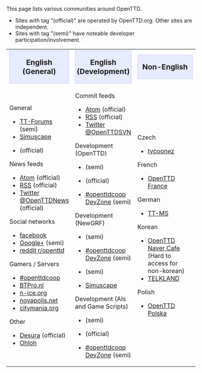 This page lists various communities around OpenTTD.
* Sites with tag "(official)" are operated by OpenTTD.org. Other sites are independent.
* Sites with tag "(semi)" have noteable developer participation/involvement.

{| cellspacing="3" class="mainpagetable" align="left" style="border:0; padding: 3px"
|- valign="top" style="background-color: #f1f2fe"
|width="33%"|<div style="text-align:center; font-size:1.2em; background-color: #E7EBFF; border: 1px solid #c7c8fe">'''English (General)'''</div>
|width="33%"|<div style="text-align:center; font-size:1.2em; background-color: #E7EBFF; border: 1px solid #c7c8fe">'''English (Development)'''</div>
|width="33%"|<div style="text-align:center; font-size:1.2em; background-color: #E7EBFF; border: 1px solid #c7c8fe">'''Non-English'''</div>
|-
|General
* [https://www.tt-forums.net TT-Forums] (semi)
* [http://www.simuscape.net Simuscape]
* {{en/OFTC|openttd}} (official)

News feeds
* [https://www.openttd.org/en/news/atom Atom] (official)
* [https://www.openttd.org/en/news/rss RSS] (official)
* [https://twitter.com/OpenTTDnews Twitter @OpenTTDNews] (official)

Social networks
* [https://www.facebook.com/pages/OpenTTD/13607694555 facebook]
* [https://plus.google.com/communities/117162428572891145997 Google+] (semi)
* [https://www.reddit.com/r/openttd reddit r/openttd]

Gamers / Servers
* [https://www.openttdcoop.org #openttdcoop]
* [http://www.btpro.nl BTPro.nl]
* [http://www.n-ice.org/openttd/ n-ice.org]
* [http://www.novapolis.net/ novapolis.net]
* [http://www.citymania.org/ citymania.org]

Other
* [http://www.desura.com/games/openttd Desura] (official)
* [https://www.ohloh.net/p/openttd Ohloh]
|Commit feeds
* [https://hg.openttd.org/openttd/trunk.hg/atom-log Atom] (official)
* [https://hg.openttd.org/openttd/trunk.hg/rss-log RSS] (official)
* [https://twitter.com/OpenTTDSVN Twitter @OpenTTDSVN]

Development (OpenTTD)
* {{en/Forum|TT-Forums|forum=33}} (semi)
* {{en/OFTC|openttd.dev}} (official)
* [https://dev.openttdcoop.org #openttdcoop DevZone] (semi)

Development (NewGRF)
* {{en/Forum|TT-Forums|forum=66}} (semi)
* [https://dev.openttdcoop.org #openttdcoop DevZone] (semi)
* {{en/OFTC|openttdcoop.devzone}} (semi)
* [http://www.simuscape.net Simuscape]

Development (AIs and Game Scripts)
* {{en/Forum|TT-Forums|forum=65}} (semi)
* {{en/OFTC|openttd}} (official)
* [https://dev.openttdcoop.org #openttdcoop DevZone] (semi)
|Czech
* [http://tycoonez.com tycoonez]

French
* [http://www.openttd.fr OpenTTD France]

German
* [http://www.tt-ms.de TT-MS]

Korean
* [http://cafe.naver.com/ottd OpenTTD Naver Cafe] (Hard to access for non-korean)
* [http://telk.kr TELKLAND]

Polish
* [http://openttd-polska.pl OpenTTD Polska]
|}